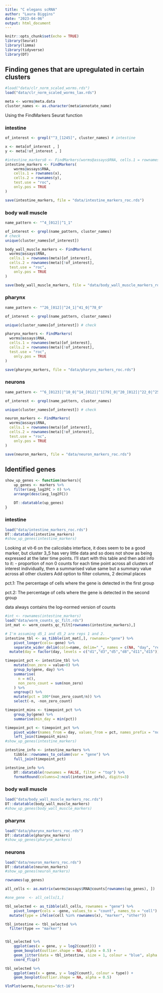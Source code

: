 ```yaml
---
title: "C elegans scRNA"
author: "Laura Biggins"
date: "2023-04-06"
output: html_document
---
```


```r
knitr::opts_chunk$set(echo = TRUE)
library(Seurat)
library(limma)
library(tidyverse)
library(DT)
```

## Finding genes that are upregulated in certain clusters


```r
#load("data/clr_norm_scaled_worms.rds")
load("data/clr_norm_scaled_worms_lax.rds")

meta <- worms@meta.data
cluster_names <- as.character(meta$annotate_name)
```


Using the FindMarkers Seurat function

### intestine

```r
of_interest <- grepl("^3_[1245]", cluster_names) # intestine

x <- meta[of_interest , ]
y <- meta[!of_interest , ]

#intestine_markers0 <- FindMarkers(worms@assays$RNA, cells.1 = rownames(x), cells.2 = rownames(y))
intestine_markers <- FindMarkers(
	worms@assays$RNA, 
	cells.1 = rownames(x), 
	cells.2 = rownames(y),
	test.use = "roc", 
	only.pos = TRUE
)

save(intestine_markers, file = "data/intestine_markers_roc.rds")
```

### body wall muscle

```r
name_pattern <- "^4_[012]|^1_1"

of_interest <- grepl(name_pattern, cluster_names)
# check
unique(cluster_names[of_interest])

body_wall_muscle_markers <- FindMarkers(
  worms@assays$RNA, 
  cells.1 = rownames(meta)[of_interest], 
  cells.2 = rownames(meta)[!of_interest],
  test.use = "roc", 
	only.pos = TRUE
)

save(body_wall_muscle_markers, file = "data/body_wall_muscle_markers_roc.rds")
```

### pharynx

```r
name_pattern <- "^26_[012]|^24_1|^41_0|^78_0"

of_interest <- grepl(name_pattern, cluster_names)

unique(cluster_names[of_interest]) # check

pharynx_markers <- FindMarkers(
  worms@assays$RNA, 
  cells.1 = rownames(meta)[of_interest], 
  cells.2 = rownames(meta)[!of_interest],
  test.use = "roc", 
	only.pos = TRUE
)

save(pharynx_markers, file = "data/pharynx_markers_roc.rds")
```

### neurons

```r
name_pattern <- "^6_[0123]|^10_0|^14_[012]|^1[79]_0|^20_[012]|^22_0|^25_[01]|^2[89]_0|^32_0|^35[01234]|^36_[023]|^39_[0123]|^44_[01]|^46_0|^47_[01]|^4[89]_0|^5[01245]_0|^51_1|^6[1235689]_0|^70_[01]|^7[1234567]_0|^8[0134567]_0|^9[01234789]_0|^10[01346789]_0|^11[1234578]_0|^12[0123789]_0|^13[012345678]_0|^14[0245]_0"

of_interest <- grepl(name_pattern, cluster_names)

unique(cluster_names[of_interest]) # check

neuron_markers <- FindMarkers(
  worms@assays$RNA, 
  cells.1 = rownames(meta)[of_interest], 
  cells.2 = rownames(meta)[!of_interest],
  test.use = "roc", 
	only.pos = TRUE
)

save(neuron_markers, file = "data/neuron_markers_roc.rds")
```


## Identified genes

```r
show_up_genes <- function(markers){
	up_genes <- markers %>%
  	filter(avg_log2FC > 0) %>%
  	arrange(desc(avg_log2FC)) 

	DT::datatable(up_genes)
}
```


### intestine

```r
load("data/intestine_markers_roc.rds")
DT::datatable(intestine_markers)
#show_up_genes(intestine_markers)
```

Looking at vit-6 on the calicolabs interface, it does seem to be a good marker, but cluster 3_5 has very little data and so does not show as being expressed at the later time points.
I'll start with this table and then add info to it:
	- proportion of non 0 counts for each time point across all clusters of interest individually, then a summarised value
		same but a summary value across all other clusters
Add option to filter columns,
2 decimal places
		
pct.1: The percentage of cells where the gene is detected in the first group

pct.2: The percentage of cells where the gene is detected in the second group

data always contains the log-normed version of counts


```r
#int <- rownames(intestine_markers)
load("data/worm_counts_qc_filt.rds")
int_mat <- worm_counts_qc_filt[rownames(intestine_markers),]

# I'm assuming d5_1 and d5_2 are reps 1 and 2.
intestine_tbl <- as_tibble(int_mat[,], rownames="gene") %>%
	pivot_longer(cols=-gene) %>%
	separate_wider_delim(cols=name, delim="_", names = c(NA, "day", "rep")) %>%
  mutate(day = factor(day, levels = c("d1","d3","d5","d8","d11","d15"))) 

timepoint_pct <- intestine_tbl %>%
	mutate(non_zero = value>0) %>%
	group_by(gene, day) %>%
	summarise(
	  n = n(),
	  non_zero_count = sum(non_zero)
	) %>%
	ungroup() %>%
	mutate(pct = 100*(non_zero_count/n)) %>%
	select(-n, -non_zero_count) 

timepoint_mins <- timepoint_pct %>%
	group_by(gene) %>%
	summarise(min_day = min(pct))

timepoint_pct <- timepoint_pct %>%
	pivot_wider(names_from = day, values_from = pct, names_prefix = "non0_") %>%
	left_join(timepoint_mins)
#show_up_genes(intestine_markers)
```

```r
intestine_info <- intestine_markers %>%
	tibble::rownames_to_column(var = "gene") %>%
	full_join(timepoint_pct) 

intestine_info %>%
	DT::datatable(rownames = FALSE, filter = "top") %>%
	formatRound(columns=2:ncol(intestine_info), digits=3)
```

### body wall muscle

```r
load("data/body_wall_muscle_markers_roc.rds")
DT::datatable(body_wall_muscle_markers)
#show_up_genes(body_wall_muscle_markers)
```


### pharynx

```r
load("data/pharynx_markers_roc.rds")
DT::datatable(pharynx_markers)
#show_up_genes(pharynx_markers)
```


### neurons

```r
load("data/neuron_markers_roc.rds")
DT::datatable(neuron_markers)
#show_up_genes(neuron_markers)
```














```r
rownames(up_genes)

all_cells <- as.matrix(worms@assays$RNA@counts[rownames(up_genes), ])

#one_gene  <- all_cells[1,]

tbl_selected <- as_tibble(all_cells, rownames = "gene") %>%
	pivot_longer(cols = -gene, values_to = "count", names_to = "cell") %>%
  mutate(type = ifelse(cell %in% rownames(x), "marker", "other"))

tbl_intestine <- tbl_selected %>%
  filter(type == "marker")


tbl_selected %>%
	ggplot(aes(x = gene, y = log2(count))) +
	geom_boxplot(outlier.shape = NA, alpha = 0.5) +
	geom_jitter(data = tbl_intestine, size = 1, colour = "blue", alpha = 0.5, width = 0.2, height = 0) +
	coord_flip()

tbl_selected %>%
	ggplot(aes(x = gene, y = log2(count), colour = type)) +
	geom_boxplot(outlier.shape = NA, alpha = 0.5)

VlnPlot(worms,features="dct-16")

```







